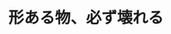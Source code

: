 ﻿---
title: "形ある物、必ず壊れる"
category: "工学院"
vol: 37
interviewee: "渋谷・井上・岸本 "
url: ""
tags: ["材料","電子","力学","回路","強度"]
pdf: "37-2.pdf"
career: ""
preface: "材料力学を中心に扱っている。材料強度の評価、非破壊検査、樹脂の開発や電子回路の強度問題など、幅広い分野を研究している。"
---
